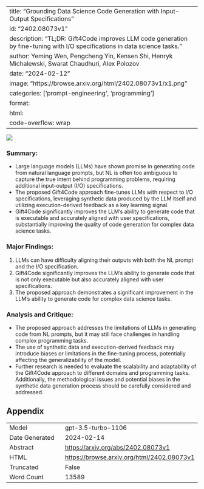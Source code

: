 
---
title: "Grounding Data Science Code Generation with Input-Output Specifications"
id: "2402.08073v1"
description: "TL;DR: Gift4Code improves LLM code generation by fine-tuning with I/O specifications in data science tasks."
author: Yeming Wen, Pengcheng Yin, Kensen Shi, Henryk Michalewski, Swarat Chaudhuri, Alex Polozov
date: "2024-02-12"
image: "https://browse.arxiv.org/html/2402.08073v1/x1.png"
categories: ['prompt-engineering', 'programming']
format:
  html:
    code-overflow: wrap
---

![](https://browse.arxiv.org/html/2402.08073v1/x1.png)

### **Summary:**
- Large language models (LLMs) have shown promise in generating code from natural language prompts, but NL is often too ambiguous to capture the true intent behind programming problems, requiring additional input-output (I/O) specifications.
- The proposed Gift4Code approach fine-tunes LLMs with respect to I/O specifications, leveraging synthetic data produced by the LLM itself and utilizing execution-derived feedback as a key learning signal.
- Gift4Code significantly improves the LLM’s ability to generate code that is executable and accurately aligned with user specifications, substantially improving the quality of code generation for complex data science tasks.

### **Major Findings:**
1. LLMs can have difficulty aligning their outputs with both the NL prompt and the I/O specification.
2. Gift4Code significantly improves the LLM’s ability to generate code that is not only executable but also accurately aligned with user specifications.
3. The proposed approach demonstrates a significant improvement in the LLM’s ability to generate code for complex data science tasks.

### **Analysis and Critique:**
- The proposed approach addresses the limitations of LLMs in generating code from NL prompts, but it may still face challenges in handling complex programming tasks.
- The use of synthetic data and execution-derived feedback may introduce biases or limitations in the fine-tuning process, potentially affecting the generalizability of the model.
- Further research is needed to evaluate the scalability and adaptability of the Gift4Code approach to different domains and programming tasks. Additionally, the methodological issues and potential biases in the synthetic data generation process should be carefully considered and addressed.

## Appendix

|          |          |
|----------|----------|
| Model     | gpt-3.5-turbo-1106       |
| Date Generated     | 2024-02-14       |
| Abstract | [https://arxiv.org/abs/2402.08073v1](https://arxiv.org/abs/2402.08073v1)        |
| HTML     | [https://browse.arxiv.org/html/2402.08073v1](https://browse.arxiv.org/html/2402.08073v1)       |
| Truncated       | False       |
| Word Count       | 13589       |